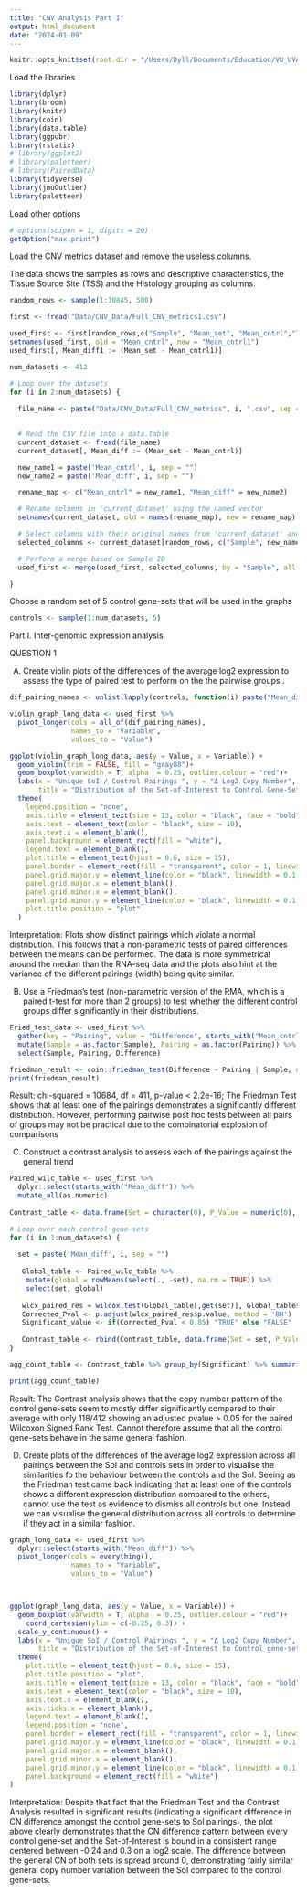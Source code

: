 ```yaml
---
title: "CNV Analysis Part I"
output: html_document
date: "2024-01-09"
---
```


```r
knitr::opts_knit$set(root.dir = "/Users/Dyll/Documents/Education/VU_UVA/Internship/Epigenetics/Janssen_Group-UMCUtrecht/Main_Project")
```

Load the libraries
```r
library(dplyr)
library(broom)
library(knitr)
library(coin)
library(data.table)
library(ggpubr)
library(rstatix)
# library(ggplot2)
# library(paletteer)
# library(PairedData)
library(tidyverse)
library(jmuOutlier)
library(paletteer)
``` 

Load other options
```r
# options(scipen = 1, digits = 20)
getOption("max.print")
```


Load the CNV metrics dataset and remove the useless columns. 

The data shows the samples as rows and descriptive characteristics, the Tissue Source Site (TSS) and the Histology grouping as columns.

```r

random_rows <- sample(1:10845, 500)

first <- fread("Data/CNV_Data/Full_CNV_metrics1.csv")

used_first <- first[random_rows,c("Sample", "Mean_set", "Mean_cntrl","TSS","Hist_group", "TSS_Abbrvs")]
setnames(used_first, old = "Mean_cntrl", new = "Mean_cntrl1")
used_first[, Mean_diff1 := (Mean_set - Mean_cntrl1)]

num_datasets <- 412

# Loop over the datasets
for (i in 2:num_datasets) {
  
  file_name <- paste("Data/CNV_Data/Full_CNV_metrics", i, ".csv", sep = "")
  

  # Read the CSV file into a data.table
  current_dataset <- fread(file_name)
  current_dataset[, Mean_diff := (Mean_set - Mean_cntrl)]

  new_name1 = paste('Mean_cntrl', i, sep = "")
  new_name2 = paste('Mean_diff', i, sep = "")

  rename_map <- c("Mean_cntrl" = new_name1, "Mean_diff" = new_name2)

  # Rename columns in 'current_dataset' using the named vector
  setnames(current_dataset, old = names(rename_map), new = rename_map)

  # Select columns with their original names from 'current_dataset' and rename them
  selected_columns <- current_dataset[random_rows, c("Sample", new_name1, new_name2), with = FALSE]

  # Perform a merge based on Sample ID
  used_first <- merge(used_first, selected_columns, by = "Sample", all = FALSE, suffixes = c("", i))

}
``` 


Choose a random set of 5 control gene-sets that will be used in the graphs

```r
controls <- sample(1:num_datasets, 5)
```





Part I. Inter-genomic expression analysis 


QUESTION 1 


A) Create violin plots of the differences of the average log2 expression to assess the type of paired test to perform on the the pairwise groups .

```r

dif_pairing_names <- unlist(lapply(controls, function(i) paste("Mean_diff", i, sep ="")))

violin_graph_long_data <- used_first %>% 
  pivot_longer(cols = all_of(dif_pairing_names),
               names_to = "Variable",
               values_to = "Value") 

ggplot(violin_graph_long_data, aes(y = Value, x = Variable)) +
  geom_violin(trim = FALSE, fill = "gray88")+
  geom_boxplot(varwidth = T, alpha  = 0.25, outlier.colour = "red")+
  labs(x = "Unique SoI / Control Pairings ", y = "Δ Log2 Copy Number",
       title = "Distribution of the Set-of-Interest to Control Gene-Set \n  Copy Number Difference Across Various Pairings") +
  theme(
    legend.position = "none",
    axis.title = element_text(size = 13, color = "black", face = "bold"),
    axis.text = element_text(color = "black", size = 10),
    axis.text.x = element_blank(),
    panel.background = element_rect(fill = "white"),
    legend.text = element_blank(),
    plot.title = element_text(hjust = 0.6, size = 15),
    panel.border = element_rect(fill = "transparent", color = 1, linewidth = 1),
    panel.grid.major.y = element_line(color = "black", linewidth = 0.1, linetype = 2),
    panel.grid.major.x = element_blank(),
    panel.grid.minor.x = element_blank(),
    panel.grid.minor.y = element_line(color = "black", linewidth = 0.1, linetype = 2),
    plot.title.position = "plot"
  )


``` 
Interpretation: Plots show distinct pairings which violate a normal distribution. This follows that a non-parametric tests of paired differences between the means can be performed. 
The data is more symmetrical around the median than the RNA-seq data and the plots also hint at the variance of the different pairings (width) being quite similar.


B) Use a Friedman's test (non-parametric version of the RMA, which is a paired t-test for more than 2 groups) to test whether the different control groups differ significantly in their distributions.


```r
Fried_test_data <- used_first %>%
  gather(key = "Pairing", value = "Difference", starts_with("Mean_cntrl")) %>%
  mutate(Sample = as.factor(Sample), Pairing = as.factor(Pairing)) %>%
  select(Sample, Pairing, Difference)

friedman_result <- coin::friedman_test(Difference ~ Pairing | Sample, data = Fried_test_data)
print(friedman_result)

```
Result: chi-squared = 10684, df = 411, p-value < 2.2e-16; The Friedman Test shows that at least one of the pairings demonstrates a significantly different distribution. However, performing pairwise post hoc tests between all pairs of groups may not be practical due to the combinatorial explosion of comparisons


C) Construct a contrast analysis to assess each of the pairings against the general trend

```r
Paired_wilc_table <- used_first %>% 
  dplyr::select(starts_with("Mean_diff")) %>%
  mutate_all(as.numeric) 
   
Contrast_table <- data.frame(Set = character(0), P_Value = numeric(0), Adj_P_Value = numeric(0), Significant = character(0))

# Loop over each control gene-sets
for (i in 1:num_datasets) {
  
  set = paste('Mean_diff', i, sep = "")
  
   Global_table <- Paired_wilc_table %>%
    mutate(global = rowMeans(select(., -set), na.rm = TRUE)) %>%
    select(set, global)
   
   wlcx_paired_res = wilcox.test(Global_table[,get(set)], Global_table$global, paired = TRUE)
   Corrected_Pval <- p.adjust(wlcx_paired_res$p.value, method = 'BH')
   Significant_value <- if(Corrected_Pval < 0.05) "TRUE" else "FALSE"
   
   Contrast_table <- rbind(Contrast_table, data.frame(Set = set, P_Value = wlcx_paired_res$p.value, Adj_P_Value = Corrected_Pval, Significant = Significant_value)) %>% arrange(desc(Adj_P_Value))
}

agg_count_table <- Contrast_table %>% group_by(Significant) %>% summarise(count = n())

print(agg_count_table)

```
Result: The Contrast analysis shows that the copy number pattern of the control gene-sets seem to mostly differ significantly compared to their average with only 118/412 showing an adjusted pvalue > 0.05 for the paired Wilcoxon Signed Rank Test. Cannot therefore assume that all the control gene-sets behave in the same general fashion. 


D) Create plots of the differences of the average log2 expression across all pairings between the SoI and controls sets in order to visualise the similarities fo the behaviour between the controls and the SoI. 
Seeing as the Friedman test came back indicating that at least one of the controls shows a different expression distribution compared to the others, cannot use the test as evidence to dismiss all controls but one. Instead we can visualise the general distribution across all controls to determine if they act in a similar fashion. 

```r

graph_long_data <- used_first %>% 
  dplyr::select(starts_with("Mean_diff")) %>% 
  pivot_longer(cols = everything(),
               names_to = "Variable",
               values_to = "Value") 



ggplot(graph_long_data, aes(y = Value, x = Variable)) +
  geom_boxplot(varwidth = T, alpha  = 0.25, outlier.colour = "red")+
    coord_cartesian(ylim = c(-0.25, 0.3)) +
  scale_y_continuous() +
  labs(x = "Unique SoI / Control Pairings ", y = "Δ Log2 Copy Number",
       title = "Distribution of the Set-of-Interest to Control gene-set \n Copy Number Difference Across All Pairings") +
  theme(
    plot.title = element_text(hjust = 0.6, size = 15),
    plot.title.position = "plot",
    axis.title = element_text(size = 13, color = "black", face = "bold"),
    axis.text = element_text(color = "black", size = 10),
    axis.text.x = element_blank(),
    axis.ticks.x = element_blank(),
    legend.text = element_blank(),
    legend.position = "none",
    panel.border = element_rect(fill = "transparent", color = 1, linewidth = 1),
    panel.grid.major.y = element_line(color = "black", linewidth = 0.1, linetype = 2),
    panel.grid.major.x = element_blank(),
    panel.grid.minor.x = element_blank(),
    panel.grid.minor.y = element_line(color = "black", linewidth = 0.1, linetype = 2),
    panel.background = element_rect(fill = "white")
)
``` 

Interpretation: Despite that fact that the Friedman Test and the Contrast Analysis resulted in significant results (indicating a significant difference in CN difference amongst the control gene-sets to SoI pairings), the plot above clearly demonstrates that the CN difference pattern between every control gene-set and the Set-of-Interest is bound in a consistent range centered between -0.24 and 0.3 on a log2 scale. The difference between the general CN of both sets is spread around 0, demonstrating fairly similar general copy number variation between the SoI compared to the control gene-sets.









